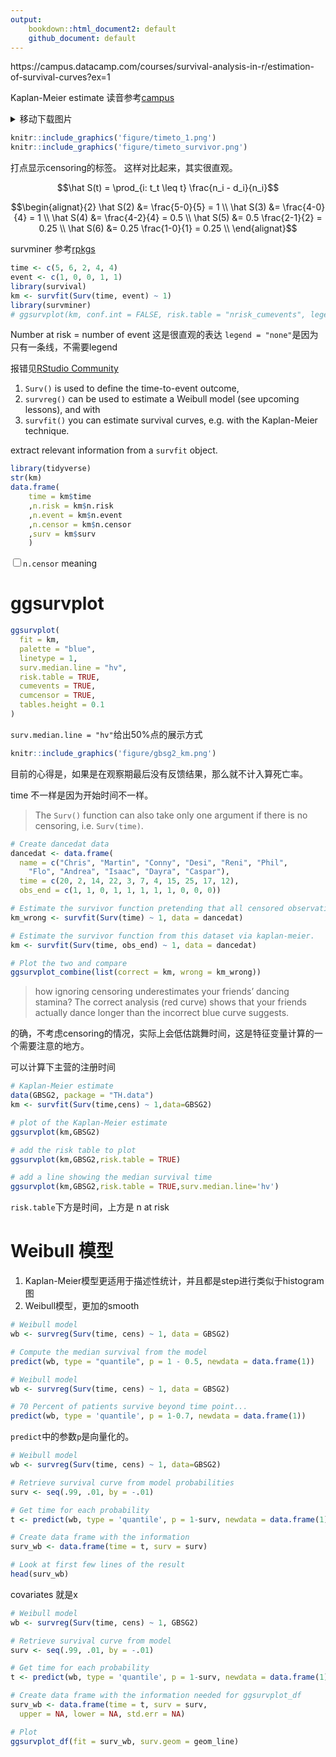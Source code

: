 ```yaml
---
output: 
    bookdown::html_document2: default
    github_document: default
---
```


https://campus.datacamp.com/courses/survival-analysis-in-r/estimation-of-survival-curves?ex=1

Kaplan-Meier estimate
读音参考[campus](https://campus.datacamp.com/courses/survival-analysis-in-r/estimation-of-survival-curves?ex=1)

<details>
<summary>移动下载图片</summary>


```
mv ~/Downloads/*.png figure/
```

</details>

```r
knitr::include_graphics('figure/timeto_1.png')
knitr::include_graphics('figure/timeto_survivor.png')
```

打点显示censoring的标签。
这样对比起来，其实很直观。

$$\hat S(t) = \prod_{i: t_t \leq t} \frac{n_i - d_i}{n_i}$$

$$\begin{alignat}{2}
\hat S(2) &= \frac{5-0}{5} = 1 \\
\hat S(3) &= \frac{4-0}{4} = 1 \\
\hat S(4) &= \frac{4-2}{4} = 0.5 \\
\hat S(5) &= 0.5 \frac{2-1}{2} = 0.25 \\
\hat S(6) &= 0.25 \frac{1-0}{1} = 0.25 \\
\end{alignat}$$

survminer 参考[rpkgs](https://rpkgs.datanovia.com/survminer/reference/ggsurvplot.html)

```r
time <- c(5, 6, 2, 4, 4) 
event <- c(1, 0, 0, 1, 1)
library(survival)
km <- survfit(Surv(time, event) ~ 1)
library(survminer)
# ggsurvplot(km, conf.int = FALSE, risk.table = "nrisk_cumevents", legend = "none")
```

Number at risk = number of event
这是很直观的表达
`legend = "none"`是因为只有一条线，不需要legend

报错见[RStudio Community](https://community.rstudio.com/t/questions-for-the-input-of-function-survminer-ggsurvplot/20461)

1. `Surv()` is used to define the time-to-event outcome, 
1. `survreg()` can be used to estimate a Weibull model (see upcoming lessons), and with 
1. `survfit()` you can estimate survival curves, e.g. with the Kaplan-Meier technique.

extract relevant information from a `survfit` object.

```r
library(tidyverse)
str(km)
data.frame(
    time = km$time
    ,n.risk = km$n.risk
    ,n.event = km$n.event
    ,n.censor = km$n.censor
    ,surv = km$surv
    )
```

<input type="checkbox" id="checkbox1" class="styled">`n.censor` meaning

# ggsurvplot

```r
ggsurvplot(
  fit = km, 
  palette = "blue", 
  linetype = 1, 
  surv.median.line = "hv", 
  risk.table = TRUE,
  cumevents = TRUE, 
  cumcensor = TRUE,
  tables.height = 0.1
)
```

`surv.median.line = "hv"`给出50%点的展示方式

```r
knitr::include_graphics('figure/gbsg2_km.png')
```

目前的心得是，如果是在观察期最后没有反馈结果，那么就不计入算死亡率。

time 不一样是因为开始时间不一样。

>
The `Surv()` function can also take only one argument if there is no censoring, i.e. `Surv(time)`.

```r
# Create dancedat data
dancedat <- data.frame(
  name = c("Chris", "Martin", "Conny", "Desi", "Reni", "Phil", 
    "Flo", "Andrea", "Isaac", "Dayra", "Caspar"),
  time = c(20, 2, 14, 22, 3, 7, 4, 15, 25, 17, 12),
  obs_end = c(1, 1, 0, 1, 1, 1, 1, 1, 0, 0, 0))

# Estimate the survivor function pretending that all censored observations are actual observations.
km_wrong <- survfit(Surv(time) ~ 1, data = dancedat)

# Estimate the survivor function from this dataset via kaplan-meier.
km <- survfit(Surv(time, obs_end) ~ 1, data = dancedat)

# Plot the two and compare
ggsurvplot_combine(list(correct = km, wrong = km_wrong))
```


>
how ignoring censoring underestimates your friends' dancing stamina? The correct analysis (red curve) shows that your friends actually dance longer than the incorrect blue curve suggests.

的确，不考虑censoring的情况，实际上会低估跳舞时间，这是特征变量计算的一个需要注意的地方。

可以计算下主营的注册时间

```r
# Kaplan-Meier estimate
data(GBSG2, package = "TH.data")
km <- survfit(Surv(time,cens) ~ 1,data=GBSG2)

# plot of the Kaplan-Meier estimate
ggsurvplot(km,GBSG2)

# add the risk table to plot
ggsurvplot(km,GBSG2,risk.table = TRUE)

# add a line showing the median survival time
ggsurvplot(km,GBSG2,risk.table = TRUE,surv.median.line='hv')
```

`risk.table`下方是时间，上方是 n at risk

# Weibull 模型

1. Kaplan-Meier模型更适用于描述性统计，并且都是step进行类似于histogram图
1. Weibull模型，更加的smooth

```r
# Weibull model
wb <- survreg(Surv(time, cens) ~ 1, data = GBSG2)

# Compute the median survival from the model
predict(wb, type = "quantile", p = 1 - 0.5, newdata = data.frame(1))
```

```r
# Weibull model
wb <- survreg(Surv(time, cens) ~ 1, data = GBSG2)

# 70 Percent of patients survive beyond time point...
predict(wb, type = 'quantile', p = 1-0.7, newdata = data.frame(1))
```

`predict`中的参数`p`是向量化的。

```r
# Weibull model
wb <- survreg(Surv(time, cens) ~ 1, data=GBSG2)

# Retrieve survival curve from model probabilities 
surv <- seq(.99, .01, by = -.01)

# Get time for each probability
t <- predict(wb, type = 'quantile', p = 1-surv, newdata = data.frame(1))

# Create data frame with the information
surv_wb <- data.frame(time = t, surv = surv)

# Look at first few lines of the result
head(surv_wb)
```

covariates 就是x

```r
# Weibull model
wb <- survreg(Surv(time, cens) ~ 1, GBSG2)

# Retrieve survival curve from model
surv <- seq(.99, .01, by = -.01)

# Get time for each probability
t <- predict(wb, type = 'quantile', p = 1-surv, newdata = data.frame(1))

# Create data frame with the information needed for ggsurvplot_df
surv_wb <- data.frame(time = t, surv = surv, 
  upper = NA, lower = NA, std.err = NA)

# Plot
ggsurvplot_df(fit = surv_wb, surv.geom = geom_line)
```


